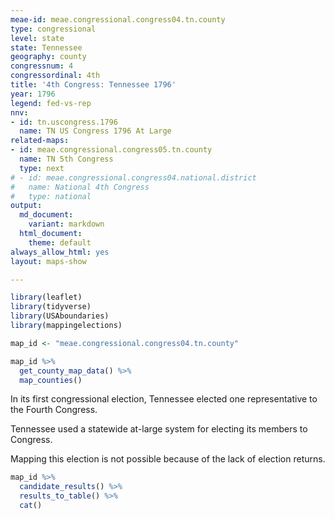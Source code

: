 ```yaml
---
meae-id: meae.congressional.congress04.tn.county
type: congressional
level: state
state: Tennessee
geography: county
congressnum: 4
congressordinal: 4th
title: '4th Congress: Tennessee 1796'
year: 1796
legend: fed-vs-rep
nnv:
- id: tn.uscongress.1796
  name: TN US Congress 1796 At Large
related-maps:
- id: meae.congressional.congress05.tn.county
  name: TN 5th Congress
  type: next
# - id: meae.congressional.congress04.national.district
#   name: National 4th Congress
#   type: national
output:
  md_document:
    variant: markdown
  html_document:
    theme: default
always_allow_html: yes
layout: maps-show

---
```


```r
library(leaflet)
library(tidyverse)
library(USAboundaries)
library(mappingelections)

map_id <- "meae.congressional.congress04.tn.county"
```

<div class="map">

```r
map_id %>%
  get_county_map_data() %>%
  map_counties()
```

</div>

In its first congressional election, Tennessee elected one representative to the Fourth Congress.

Tennessee used a statewide at-large system for electing its members to Congress.

Mapping this election is not possible because of the lack of election returns.

<div class="results-table">

```r
map_id %>%
  candidate_results() %>%
  results_to_table() %>%
  cat()
```

</div>
